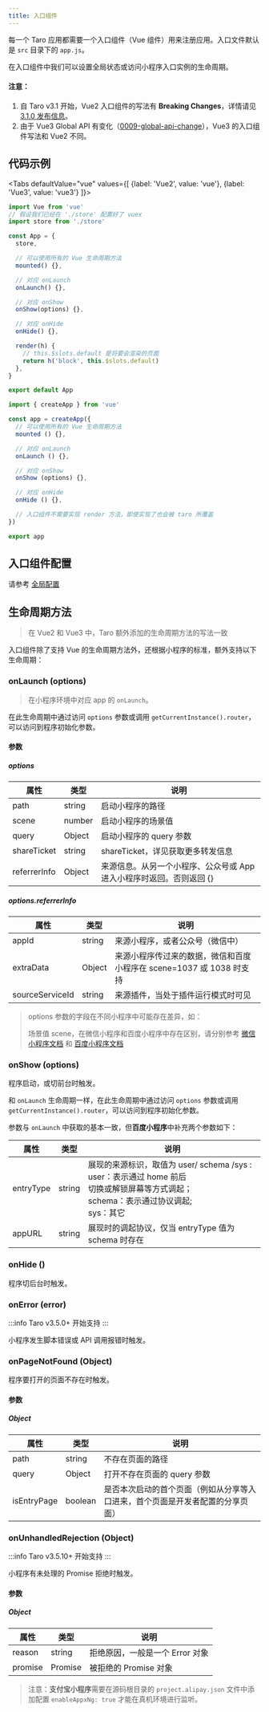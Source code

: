 ```yaml
---
title: 入口组件
---
```



每一个 Taro 应用都需要一个入口组件（Vue 组件）用来注册应用。入口文件默认是 `src` 目录下的 `app.js`。

在入口组件中我们可以设置全局状态或访问小程序入口实例的生命周期。

#### 注意：

1. 自 Taro v3.1 开始，Vue2 入口组件的写法有 **Breaking Changes**，详情请见 [3.1.0 发布信息](https://github.com/NervJS/taro/releases/tag/v3.1.0)。
2. 由于 Vue3 Global API 有变化（[0009-global-api-change](https://github.com/vuejs/rfcs/blob/master/active-rfcs/0009-global-api-change.md)），Vue3 的入口组件写法和 Vue2 不同。

## 代码示例

<Tabs
  defaultValue="vue"
  values={[
    {label: 'Vue2', value: 'vue'},
    {label: 'Vue3', value: 'vue3'}
  ]}>
<TabItem value="vue">

```js title="app.js"
import Vue from 'vue'
// 假设我们已经在 './store' 配置好了 vuex
import store from './store'

const App = {
  store,

  // 可以使用所有的 Vue 生命周期方法
  mounted() {},

  // 对应 onLaunch
  onLaunch() {},

  // 对应 onShow
  onShow(options) {},

  // 对应 onHide
  onHide() {},

  render(h) {
    // this.$slots.default 是将要会渲染的页面
    return h('block', this.$slots.default)
  },
}

export default App
```

</TabItem>

<TabItem value="vue3">

```jsx title="app.js"
import { createApp } from 'vue'

const app = createApp({
  // 可以使用所有的 Vue 生命周期方法
  mounted () {},

  // 对应 onLaunch
  onLaunch () {},

  // 对应 onShow
  onShow (options) {},

  // 对应 onHide
  onHide () {},

  // 入口组件不需要实现 render 方法，即使实现了也会被 taro 所覆盖
})

export app
```

</TabItem>
</Tabs>

## 入口组件配置

请参考 [全局配置](./app-config)

## 生命周期方法

> 在 Vue2 和 Vue3 中，Taro 额外添加的生命周期方法的写法一致

入口组件除了支持 Vue 的生命周期方法外，还根据小程序的标准，额外支持以下生命周期：

### onLaunch (options)

> 在小程序环境中对应 app 的 `onLaunch`。

在此生命周期中通过访问 `options` 参数或调用 `getCurrentInstance().router`，可以访问到程序初始化参数。

#### 参数

##### options

| 属性         | 类型   | 说明                                                                 |
| ------------ | ------ | -------------------------------------------------------------------- |
| path         | string | 启动小程序的路径                                                     |
| scene        | number | 启动小程序的场景值                                                   |
| query        | Object | 启动小程序的 query 参数                                              |
| shareTicket  | string | shareTicket，详见获取更多转发信息                                    |
| referrerInfo | Object | 来源信息。从另一个小程序、公众号或 App 进入小程序时返回。否则返回 {} |

##### options.referrerInfo

| 属性            | 类型   | 说明                                                                 |
| --------------- | ------ | -------------------------------------------------------------------- |
| appId           | string | 来源小程序，或者公众号（微信中）                                     |
| extraData       | Object | 来源小程序传过来的数据，微信和百度小程序在 scene=1037 或 1038 时支持 |
| sourceServiceId | string | 来源插件，当处于插件运行模式时可见                                   |

> options 参数的字段在不同小程序中可能存在差异，如：
>
> 场景值 scene，在微信小程序和百度小程序中存在区别，请分别参考 [微信小程序文档](https://developers.weixin.qq.com/miniprogram/dev/framework/app-service/scene.html) 和 [百度小程序文档](https://smartprogram.baidu.com/docs/data/scene/)

### onShow (options)

程序启动，或切前台时触发。

和 `onLaunch` 生命周期一样，在此生命周期中通过访问 `options` 参数或调用 `getCurrentInstance().router`，可以访问到程序初始化参数。

参数与 `onLaunch` 中获取的基本一致，但**百度小程序**中补充两个参数如下：

| 属性      | 类型   | 说明                                                                                                                                                 |
| --------- | ------ | ---------------------------------------------------------------------------------------------------------------------------------------------------- |
| entryType | string | 展现的来源标识，取值为 user/ schema /sys :<br />user：表示通过 home 前后<br/>切换或解锁屏幕等方式调起；<br/>schema：表示通过协议调起;<br />sys：其它 |
| appURL    | string | 展现时的调起协议，仅当 entryType 值为 schema 时存在                                                                                                  |

### onHide ()

程序切后台时触发。

### onError (error)

:::info
Taro v3.5.0+ 开始支持
:::

小程序发生脚本错误或 API 调用报错时触发。

### onPageNotFound (Object)

程序要打开的页面不存在时触发。

#### 参数

##### Object

| 属性        | 类型    | 说明                                                                           |
| ----------- | ------- | ------------------------------------------------------------------------------ |
| path        | string  | 不存在页面的路径                                                               |
| query       | Object  | 打开不存在页面的 query 参数                                                    |
| isEntryPage | boolean | 是否本次启动的首个页面（例如从分享等入口进来，首个页面是开发者配置的分享页面） |

### onUnhandledRejection (Object)

:::info
Taro v3.5.10+ 开始支持
:::

小程序有未处理的 Promise 拒绝时触发。

#### 参数

##### Object

| 属性    | 类型    | 说明                            |
| ------- | ------- | ------------------------------- |
| reason  | string  | 拒绝原因，一般是一个 Error 对象 |
| promise | Promise | 被拒绝的 Promise 对象           |

> 注意：**支付宝小程序**需要在源码根目录的 `project.alipay.json` 文件中添加配置 `enableAppxNg: true` 才能在真机环境进行监听。
